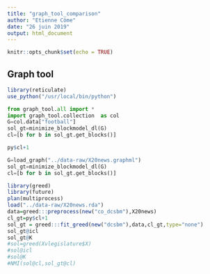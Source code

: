 ```yaml
---
title: "graph_tool_comparison"
author: "Etienne Côme"
date: "26 juin 2019"
output: html_document
---
```


```r
knitr::opts_chunk$set(echo = TRUE)
```

## Graph tool 


```r
library(reticulate)
use_python("/usr/local/bin/python")
```


```python
from graph_tool.all import *
import graph_tool.collection  as col
G=col.data["football"]
sol_gt=minimize_blockmodel_dl(G)
cl=[b for b in sol_gt.get_blocks()]
```


```r
py$cl+1
```

```python
G=load_graph("../data-raw/X20news.graphml")
sol_gt=minimize_blockmodel_dl(G)
cl=[b for b in sol_gt.get_blocks()]
```

```r
library(greed)
library(future)
plan(multiprocess)
load("../data-raw/X20news.rda")
data=greed:::preprocess(new("co_dcsbm"),X20news)
cl_gt=py$cl+1
sol_gt = greed:::fit_greed(new("dcsbm"),data,cl_gt,type="none")
sol_gt@icl
sol_gt@K
#sol=greed(Xvlegislature$X)
#sol@icl
#sol@K
#NMI(sol@cl,sol_gt@cl)
```

